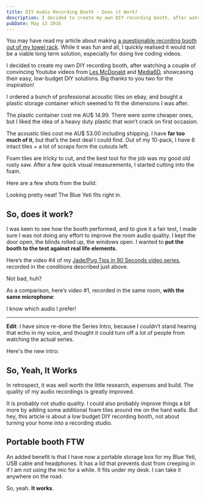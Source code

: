 ```yaml
---
title: DIY Audio Recording Booth - Does it Work?
description: I decided to create my own DIY recording booth, after watching a couple of convincing Youtube videos. Was that worth the time and effort?
pubDate: May 13 2016
---
```




<IntroText>

You may have read my article about making [a questionable recording booth out of my towel rack](/articles/my-very-first-screencast). While it was fun and all, I quickly realised it would not be a viable long term solution, especially for doing live coding videos.

</IntroText>

I decided to create my own DIY recording booth, after watching a couple of convincing Youtube videos from [Les McDonald](https://www.youtube.com/watch?v=UTeUeRxAS7M) and [Media6D](https://www.youtube.com/watch?v=rWgLCPaOAzo), showcasing their easy, low-budget DIY solutions. Big thanks to you two for the inspiration!

I ordered a bunch of professional acoustic tiles on ebay, and bought a plastic storage container which seemed to fit the dimensions I was after.

The plastic container cost me AU$ 14.99. There were some cheaper ones, but I liked the idea of a heavy duty plastic that won’t crack on first occasion.

The acoustic tiles cost me AU$ 53.00 including shipping. I have **far too much of it**, but that’s the best deal I could find. Out of my 10-pack, I have 6 intact tiles + a lot of scraps form the cutouts left.

Foam tiles are tricky to cut, and the best tool for the job was my good old rusty saw. After a few quick visual measurements, I started cutting into the foam.

Here are a few shots from the build:

<div class="grid sm:grid-cols-2 gap-x-8 gap-y-4 not-prose">
  <CaptionImage src={image1} alt="DIY recording booth creation" />
  <CaptionImage src={image2} alt="DIY recording booth creation" />
  <CaptionImage src={image3} alt="DIY recording booth creation" />
  <CaptionImage src={image4} alt="DIY recording booth creation" />
  <CaptionImage src={image5} alt="DIY recording booth creation" />
</div>

Looking pretty neat! The Blue Yeti fits right in.

## So, does it work?

I was keen to see how the booth performed, and to give it a fair test, I made sure I was not doing any effort to improve the room audio quality. I kept the door open, the blinds rolled up, the windows open. I wanted to **put the booth to the test against real life elements**.

Here’s the video #4 of my [Jade/Pug Tips in 90 Seconds video series](https://www.youtube.com/watch?v=YQmjATWJhfQ&list=PLHrxuCR-0CcSWiMuLf58iuIsNlP549-Sk), recorded in the conditions described just above.

<YouTubeVideo videoId="uK7yoq2gRRw" />

Not bad, huh?

As a comparison, here’s video #1, recorded in the same room, **with the same microphone**:

<YouTubeVideo videoId="YQmjATWJhfQ" />

I know which audio I prefer!

---

**Edit**: I have since re-done the Series Intro, because I couldn’t stand hearing that echo in my voice, and thought it could turn off a lot of people from watching the actual series.

Here's the new intro:

<YouTubeVideo videoId="JqCs1pdmf9o" />

## So, Yeah, It Works

In retrospect, it was well worth the little research, expenses and build. The quality of my audio recordings is greatly improved.

It is probably not studio quality. I could also probably improve things a bit more by adding some additional foam tiles around me on the hard walls. But hey, this article is about a low budget DIY recording booth, not about turning your home into a recording studio.

## Portable booth FTW

An added benefit is that I have now a portable storage box for my Blue Yeti, USB cable and headphones. It has a lid that prevents dust from creeping in if I am not using the mic for a while. It fits under my desk. I can take it anywhere on the road.

So, yeah. **It works**.
